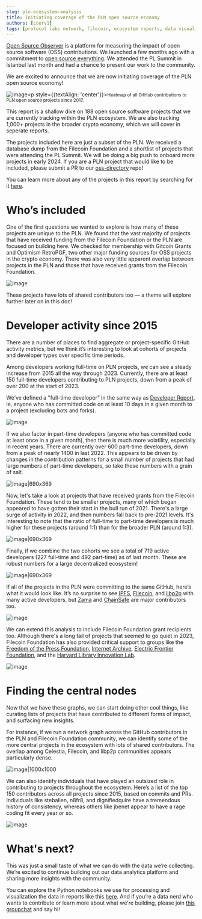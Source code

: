 ```yaml
---
slug: pln-ecosystem-analysis
title: Initiating coverage of the PLN open source economy
authors: [ccerv1]
tags: [protocol labs network, filecoin, ecosystem reports, data visualization]
---
```


[Open Source Observer](https://www.opensource.observer/) is a platform for measuring the impact of open source software (OSS) contributions. We launched a few months ago with a commitment to [open source everything](https://docs.opensource.observer/blog/open-source-open-data-open-infra). We attended the PL Summit in Istanbul last month and had a chance to present our work to the community. 

We are excited to announce that we are now initiating coverage of the PLN open source economy!

![image](./datashader.png)<p style={{textAlign: 'center'}}><small>Heatmap of all GitHub contributions to PLN open source projects since 2017.</small></p>

This report is a shallow dive on 188 open source software projects that we are currently tracking within the PLN ecosystem. We are also tracking 1,000+ projects in the broader crypto economy, which we will cover in seperate reports. 

<!-- truncate -->

The projects included here are just a subset of the PLN. We received a database dump from the Filecoin Foundation and a shortlist of projects that were attending the PL Summit. We will be doing a big push to onboard more projects in early 2024. If you are a PLN project that would like to be included, please submit a PR to our [oss-directory](https://github.com/opensource-observer/oss-directory) repo!

You can learn more about any of the projects in this report by searching for it [here](https://www.opensource.observer).

# Who’s included

One of the first questions we wanted to explore is how many of these projects are unique to the PLN. We found that the vast majority of projects that have received funding from the Filecoin Foundation or the PLN are focused on building here. We checked for membership with Gitcoin Grants and Optimism RetroPGF, two other major funding sources for OSS projects in the crypto economy. There was also very little apparent overlap between projects in the PLN and those that have received grants from the Filecoin Foundation.

![image](./venn.png)

These projects have lots of shared contributors too — a theme will explore further later on in this doc!

# Developer activity since 2015

There are a number of places to find aggregate or project-specific GitHub activity metrics, but we think it’s interesting to look at cohorts of projects and developer types over specific time periods.

Among developers working full-time on PLN projects, we can see a steady increase from 2015 all the way through 2023. Currently, there are at least 150 full-time developers contributing to PLN projects, down from a peak of over 200 at the start of 2023.

We’ve defined a "full-time developer” in the same way as [Developer Report](https://www.developerreport.com/), ie, anyone who has committed code on at least 10 days in a given month to a project (excluding bots and forks). 

![image](./mads-pln.png)

If we also factor in part-time developers (anyone who has committed code at least once in a given month), then there is much more volatility, especially in recent years. There are currently over 600 part-time developers, down from a peak of nearly 1400 in last 2022. This appears to be driven by changes in the contribution patterns for a small number of projects that had large numbers of part-time developers, so take these numbers with a grain of salt.

![image|690x369](./mads-pln2.png)

Now, let's take a look at projects that have received grants from the Filecoin Foundation. These tend to be smaller projects, many of which began appeared to have gotten their start in the bull run of 2021. There's a large surge of activity in 2022, and then numbers fall back to pre-2021 levels. It's interesting to note that the ratio of full-time to part-time developers is much higher for these projects (around 1:1) than for the broader PLN (around 1:3).

![image|690x369](./mads-ff.png)

Finally, if we combine the two cohorts we see a total of 719 active developers (227 full-time and 492 part-time) as of last month. These are robust numbers for a large decentralized ecosystem!

![image|690x369](./mads-pln-ff.png)

If all of the projects in the PLN were committing to the same GitHub, here’s what it would look like. It’s no surprise to see [IPFS](https://www.opensource.observer/project/ipfs), [Filecoin](https://www.opensource.observer/project/filecoin-project), and [libp2p](https://www.opensource.observer/project/libp2p) with many active developers, but [Zama](https://www.opensource.observer/project/zama-ai) and [ChainSafe](https://www.opensource.observer/project/chainsafe) are major contributors too. 

![image](./heatmap-pln.png)

We can extend this analysis to include Filecoin Foundation grant recipients too. Although there's a long tail of projects that seemed to go quiet in 2023, Filecoin Foundation has also provided critical support to groups like the [Freedom of the Press Foundation](https://www.opensource.observer/project/freedom-of-the-press-foundation), [Internet Archive](https://www.opensource.observer/project/internet-archive), [Electric Frontier Foundation](https://www.opensource.observer/project/electronic-frontier-foundation), and the [Harvard Library Innovation Lab](https://www.opensource.observer/project/harvard-library-innovation-lab).

![image](./heatmap-pln-ff.png)

# Finding the central nodes

Now that we have these graphs, we can start doing other cool things, like curating lists of projects that have contributed to different forms of impact, and surfacing new insights.

For instance, if we run a network graph across the GitHub contributors in the PLN and Filecoin Foundation community, we can identify some of the more central projects in the ecosystem with lots of shared contributors. The overlap among Celestia, Filecoin, and libp2p communities appears particularly dense.

![image|1000x1000](./network-graph.png)

We can also identify individuals that have played an outsized role in contributing to projects throughout the ecosystem. Here’s a list of the top 150 contributors across all projects since 2015, based on commits and PRs. Individuals like stebalien, n8fr8, and dignifiedquire have a tremendous history of consistency, whereas others like jbenet appear to have a rage coding fit every year or so.

![image](./leaderboard.png)

# What's next?

This was just a small taste of what we can do with the data we’re collecting. We’re excited to continue building out our data analytics platform and sharing more insights with the community.

You can explore the Python notebooks we use for processing and visualization the data in reports like this [here](https://github.com/opensource-observer/insights/). And if you’re a data nerd who wants to contribute or learn more about what we're building, please join [this groupchat](https://t.me/osocommunity) and say hi!